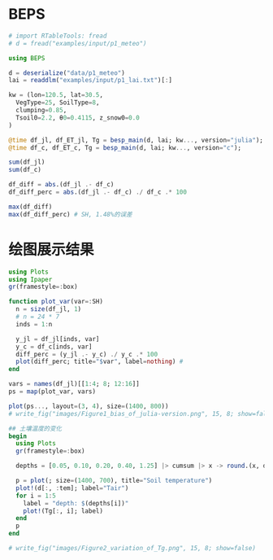 # BEPS

```julia
# import RTableTools: fread
# d = fread("examples/input/p1_meteo")
```

```julia
using BEPS

d = deserialize("data/p1_meteo")
lai = readdlm("examples/input/p1_lai.txt")[:]

kw = (lon=120.5, lat=30.5,
  VegType=25, SoilType=8,
  clumping=0.85,
  Tsoil0=2.2, θ0=0.4115, z_snow0=0.0
)
```

```julia
@time df_jl, df_ET_jl, Tg = besp_main(d, lai; kw..., version="julia");
@time df_c, df_ET_c, Tg = besp_main(d, lai; kw..., version="c");

sum(df_jl)
sum(df_c)

df_diff = abs.(df_jl .- df_c)
df_diff_perc = abs.(df_jl .- df_c) ./ df_c .* 100

max(df_diff)
max(df_diff_perc) # SH, 1.48%的误差
```

# 绘图展示结果

```julia
using Plots
using Ipaper
gr(framestyle=:box)

function plot_var(var=:SH)
  n = size(df_jl, 1)
  # n = 24 * 7
  inds = 1:n

  y_jl = df_jl[inds, var]
  y_c = df_c[inds, var]
  diff_perc = (y_jl .- y_c) ./ y_c .* 100
  plot(diff_perc; title="$var", label=nothing) # 
end

vars = names(df_jl)[[1:4; 8; 12:16]]
ps = map(plot_var, vars)

plot(ps..., layout=(3, 4), size=(1400, 800))
# write_fig("images/Figure1_bias_of_julia-version.png", 15, 8; show=false)
```


```julia
## 土壤温度的变化
begin
  using Plots
  gr(framestyle=:box)

  depths = [0.05, 0.10, 0.20, 0.40, 1.25] |> cumsum |> x -> round.(x, digits=4)

  p = plot(; size=(1400, 700), title="Soil temperature")
  plot!(d[:, :tem]; label="Tair")
  for i = 1:5
    label = "depth: $(depths[i])"
    plot!(Tg[:, i]; label)
  end
  p
end

# write_fig("images/Figure2_variation_of_Tg.png", 15, 8; show=false)
```
